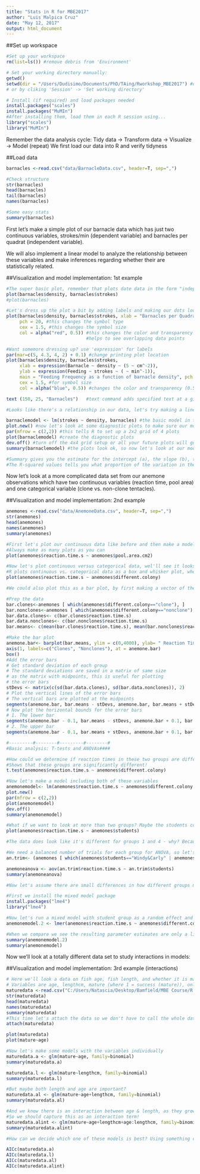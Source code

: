 ```yaml
---
title: "Stats in R for MBE2017"
author: "Luis Malpica Cruz"
date: "May 12, 2017"
output: html_document
---
```


##Set up workspace
```r
#Set up your workspace
rm(list=ls()) #remove debris from 'Environment'

# Set your working directory manually:
getwd()
setwd(dir = "/Users/Dudisimo/Documents/PhD/TAing/Rworkshop_MBE2017") #diferent for each machine
# or by cliking 'Session' -> 'Set working directory'

# Install (if required) and load packages needed
install.packages("scales")
install.packages("MuMIn")
#After installing them, load them in each R session using...
library("scales")
library("MuMIn")
```

Remember the data analysis cycle: Tidy data -> Transform data -> Visualize -> Model (repeat)
We first load our data into R and verify tidyness

##Load data
```r
barnacles <-read.csv("data/BarnacleData.csv", header=T, sep=",")

#Check structure
str(barnacles)
head(barnacles)
tail(barnacles)
names(barnacles)

#Some easy stats
summary(barnacles)
```

First let's make a simple plot of our barnacle data which has just two continuous variables, strokes/min (dependent variable) and barnacles per quadrat (independent variable).

We will also implement a linear model to analyze the relationship between these variables and make inferences regarding whether their are statistically related.

##Visualization and model implementation: 1st example
```r
#The super basic plot, remember that plots date data in the form "independent variable (X), dependent variable (Y)"
plot(barnacles$density, barnacles$strokes) 
#plot(barnacles)

#Let's dress up the plot a bit by adding labels and making our dots look nicer
plot(barnacles$density, barnacles$strokes, xlab = "Barnacles per Quadrat (5 cm2)", ylab = "Feeding Strokes per Minute", main = "Barnacle Density Influences Feeding Frequency", 
     pch = 20, #this changes the symbol type
     cex = 1.5, #this changes the symbol size
     col = alpha("red", 0.5)) #this changes the color and transparency (0.5 = 50% transparent)
                              #helps to see overlapping data points

#Want somemore dressing up? use 'expression' for labels
par(mar=c(5, 4.3, 4, 2) + 0.1) #change printing plot location
plot(barnacles$density, barnacles$strokes, 
     xlab = expression(Barnacle ~ density ~ (5 ~ cm^-2)), 
     ylab = expression(Feeding ~ strokes ~ ( ~ min^-1)),
     main = "Feeding Frequency as a function of barnacle density", pch = 20, #changes symbol type
     cex = 1.5, #for symbol size
     col = alpha("blue", 0.5)) #changes the color and transparency (0.5 = 50% transparent)

text (150, 25, "Barnacles")   #text command adds specified text at a given x, y position (here:150, 25)

#Looks like there's a relationship in our data, let's try making a linear model of the relationship between barnacle density and number of strokes per minute. Remember linear models always take data in the form dependent variable ~ independent variable.

barnaclemodel <- lm(strokes ~ density, barnacles) #the basic model in the form of y = a + bx
plot.new() #now let's look at some diagnostic plots to make sure our model is appropriate
par(mfrow = c(2,2)) #this tells R to set up a 2x2 grid of 4 plots
plot(barnaclemodel) #create the diagnostic plots
dev.off() #turn off the 4x4 grid setup or all your future plots will go onto a grid
summary(barnaclemodel) #the plots look ok, so now let's look at our model summary!

#Summary gives you the estimate for the intercept (a), the slope (b), the standard error for each estimate, and the p-values for those estimates (remember in science the accepted significance threshold is <0.05, i.e. there is an effect of the independent varibale over the dependent variable).
#The R-squared values tells you what proportion of the variation in the data is explained by the independent variable (here barnacle density).s

```

Now let's look at a more complicated data set from our anemone observations which have two continuous variables (reaction time, pool area) and one categorical variable (clone vs. non-clone tentacles).

##Visualization and model implementation: 2nd example
```r

anemones <-read.csv("data/AnemoneData.csv", header=T, sep=",")
str(anemones)
head(anemones)
names(anemones)
summary(anemones)

#First let's plot our continuous data like before and then make a model
#Always make as many plots as you can
plot(anemones$reaction.time.s ~ anemones$pool.area.cm2)

#Now let's plot continuous versus categorical data, wel'll see it looks different
#R plots continuous vs. categorical data as a box and whisker plot, where the middle line is the mean
plot(anemones$reaction.time.s ~ anemones$different.colony)

#We could also plot this as a bar plot, by first making a vector of the means for each group

#Prep the data
bar.clones<-anemones [ which(anemones$different.colony=="clone"), ]
bar.nonclones<-anemones [ which(anemones$different.colony=="nonclone"), ]
bar.data.clones<- c(bar.clones$reaction.time.s)
bar.data.nonclones<- c(bar.nonclones$reaction.time.s)
bar.means<- c(mean(bar.clones$reaction.time.s), mean(bar.nonclones$reaction.time.s))

#Make the bar plot
anemone.bar<- barplot(bar.means, ylim = c(0,4000), ylab= " Reaction Time (s)", main =  "Reaction Times of Agg. Anemones", col = c("blue","red"))
axis(1, labels=c("Clones", "Nonclones"), at = anemone.bar)
box()
#Add the error bars
# Get standard deviation of each group
# The standard deviations are saved in a matrix of same size 
# as the matrix with midpoints, this is useful for plotting 
# the error bars
stDevs <- matrix(c(sd(bar.data.clones), sd(bar.data.nonclones)), 2)
# Plot the vertical lines of the error bars
# The vertical bars are plotted at the midpoints
segments(anemone.bar, bar.means - stDevs, anemone.bar, bar.means + stDevs, lwd=2)
# Now plot the horizontal bounds for the error bars
# 1. The lower bar
segments(anemone.bar - 0.1, bar.means - stDevs, anemone.bar + 0.1, bar.means - stDevs, lwd=2)
# 2. The upper bar
segments(anemone.bar - 0.1, bar.means + stDevs, anemone.bar + 0.1, bar.means + stDevs, lwd=2)

#---------#--------#---------#--------#
#Basic analysis: T-tests and ANOVAs####

#How could we determine if reaction times in these two groups are different? using a T-test!
#Shows that these groups are significantly different!
t.test(anemones$reaction.time.s ~ anemones$different.colony)

#Now let's make a model including both of these variables
anemonemodel<- lm(anemones$reaction.time.s ~ anemones$different.colony + anemones$pool.area.cm2)
plot.new()
par(mfrow = c(2,2))
plot(anemonemodel)
dev.off()
summary(anemonemodel)

#What if we want to look at more than two groups? Maybe the students collecting the data influenced the results by using different methodology. First let's plot it.
plot(anemones$reaction.time.s ~ anemones$students)

#The data does look like it's different for groups 1 and 4 - why? Because they reported only non-clone data. We can test if more than 2 groups have different means using an ANOVA.

#We need a balanced number of trials for each group for ANOVA, so let's first subset the data to take only groups that did 3 clone and 3 nonclone trials.
an.trim<- (anemones [ which(anemones$students=="Windy&Carly" | anemones$students=="Helen&JessB"| anemones$students=="Gavia&Emma"), ])

anemoneanova <- aov(an.trim$reaction.time.s ~ an.trim$students)
summary(anemoneanova)

#Now let's assume there are small differences in how different groups measured the data that we want to control for, but that we aren't actually interested in. Another example of this is when taking measurements at multiple field sites where conditions vary slightly, and you might want to control for these when getting your  model estimates, but you don't care about the influences of the sites themselves. These nuisance factors are called "random effects" and can be controlled for using a mixed-effects model.

#First we install the mixed model package
install.packages("lme4")
library("lme4")

#Now let's run a mixed model with student group as a random effect and compare with our original model
anemonemodel.2 <- lmer(anemones$reaction.time.s ~ anemones$different.colony + anemones$pool.area.cm2 + (1|anemones$students)) #here +(1|anemone$students) is how you specify a random intercept, that is, if you expect the height of the relationships to vary across sites but not the slope, this is the most basic type of random effect.

#When we compare we see the resulting parameter estimates are only a little different, because we already saw student group doesn't matter, but it can be a lot different!
summary(anemonemodel.2)
summary(anemonemodel)
```

Now we'll look at a totally different data set to study interactions in models:

##Visualization and model implementation: 3rd example (interactions)
```r

# Here we'll look a data on fish age, fish length, and whether it is mature or not
# Variables are age, lengthcm, mature (where 1 = success (mature)), only response variable is categorical
maturedata <-read.csv("C:/Users/Natascia/Desktop/Bamfield/MBE Course/R Workshop/matureWB.csv", header=T, sep=",")
str(maturedata)
head(maturedata)
names(maturedata)
summary(maturedata)
#This time let's attach the data so we don't have to call the whole data set name each time
attach(maturedata)

plot(maturedata)
plot(mature~age)

#Now let's make some models with the variables individually
maturedata.a <- glm(mature~age, family=binomial)
summary(maturedata.a)

maturedata.l <- glm(mature~lengthcm, family=binomial)
summary(maturedata.l)

#But maybe both length and age are important?
maturedata.al <- glm(mature~age+lengthcm, family=binomial)
summary(maturedata.al)

#And we know there is an interaction between age & length, as they grow older, they get longer...
#So we should capture this as an interaction term!
maturedata.alint <- glm(mature~age+lengthcm+age:lengthcm, family=binomial)
summary(maturedata.alint)

#How can we decide which one of these models is best? Using something called the Akaike Information Criterion (AIC). AIC measures the tradeoffs between model fit and support for the variables in the model, with lower values indicating the model that better fits the data. Here we'll use AICc which is adjusted for small sample sizes. You need the package "MuMIn" that we loaded earlier to do this.

AICc(maturedata.a)
AICc(maturedata.l)
AICc(maturedata.al)
AICc(maturedata.alint)

```





